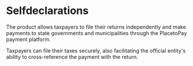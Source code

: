 
<HeroPattern />

# Selfdeclarations

The product allows taxpayers to file their returns independently and make payments to state governments and municipalities through the PlacetoPay payment platform.

Taxpayers can file their taxes securely, also facilitating the official entity's ability to cross-reference the payment with the return.
